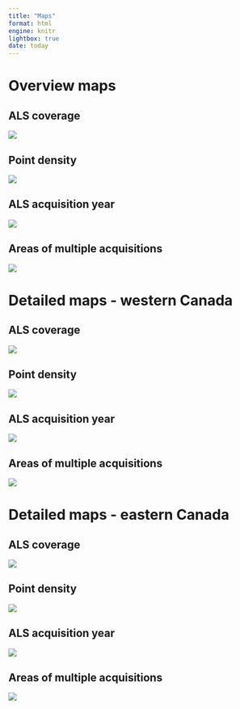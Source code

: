 ```yaml
---
title: "Maps"
format: html
engine: knitr
lightbox: true
date: today
---
```


# Overview maps {#maps}

## ALS coverage {#maps-coverage}
![](img/map1_ALS_coverage.png){group="maps"}

## Point density {#maps-density}

![](img/map2_ALS_density.png){group="maps"}

## ALS acquisition year {#maps-year}

![](img/map3_ALS_AcquisitionYear.png){group="maps"}

## Areas of multiple acquisitions {#maps-overlap}

![](img/map4_ALS_overlap.png){group="maps"}


# Detailed maps - western Canada {#maps-detailed-west}

## ALS coverage
![](img/map1_ALS_coverage_focused1.png){group="maps1"}

## Point density
![](img/map2_ALS_density_focused1.png){group="maps1"}

## ALS acquisition year
![](img/map3_ALS_AcquisitionYear_focused1.png){group="maps1"}

## Areas of multiple acquisitions
![](img/map4_ALS_overlap_focus1.png){group="maps1"}

# Detailed maps - eastern Canada {#maps-detailed-east}

## ALS coverage
![](img/map1_ALS_coverage_focused2.png){group="maps2"}

## Point density
![](img/map2_ALS_density_focused2.png){group="maps2"}

## ALS acquisition year
![](img/map3_ALS_AcquisitionYear_focused2.png){group="maps2"}

## Areas of multiple acquisitions
![](img/map4_ALS_overlap_focus2.png){group="maps2"}